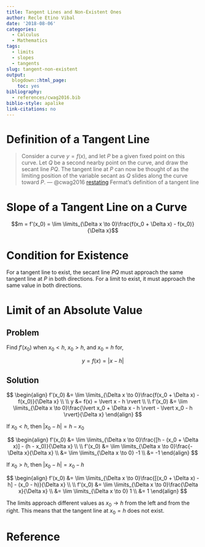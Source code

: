 ```yaml
---
title: Tangent Lines and Non-Existent Ones
author: Recle Etino Vibal
date: '2018-08-06'
categories:
  - Calculus
  - Mathematics
tags:
  - limits
  - slopes
  - tangents
slug: tangent-non-existent
output:
  blogdown::html_page:
    toc: yes
bibliography:
  - references/cwag2016.bib
biblio-style: apalike
link-citations: no
---
```


# Definition of a Tangent Line

>Consider a curve $y = f(x)$, and let $P$ be a given fixed
point on this curve. Let $Q$ be a second nearby point on the curve, and
draw the secant line $PQ$. The tangent line at $P$ can now be thought of as the limiting
position of the variable secant as $Q$ slides along the curve toward $P$. --- @cwag2016 [restating](https://www.amazon.com/Calculus-Analytic-Geometry-George-Simmons/dp/0070576424) Fermat's definition of a tangent line

# Slope of a Tangent Line on a Curve

$$m = f'(x_0) = \lim \limits_{\Delta x \to 0}\frac{f(x_0 + \Delta x) - f(x_0)}{\Delta x}$$

# Condition for Existence

For a tangent line to exist, the secant line $PQ$ must approach the same tangent line at $P$ in both directions. For a limit to exist, it must approach the same value in both directions.

# Limit of an Absolute Value

## Problem

Find $f'(x_0)$ when $x_0 < h$, $x_0 > h$, and $x_0 = h$ for,

$$y = f(x) = \lvert x - h \rvert$$

## Solution

$$
\begin{align}
f'(x_0) &= \lim \limits_{\Delta x \to 0}\frac{f(x_0 + \Delta x) - f(x_0)}{\Delta x} 
\\
\\
y &= f(x) = \lvert x - h \rvert 
\\
\\
f'(x_0) &= \lim \limits_{\Delta x \to 0}\frac{\lvert x_0 + \Delta x - h \rvert - \lvert x_0 - h \rvert}{\Delta x} 
\end{align}
$$


If $x_0 < h$, then $\lvert x_0 - h \rvert = h - x_0$

$$
\begin{align}
f'(x_0) &= \lim \limits_{\Delta x \to 0}\frac{[h - (x_0 + \Delta x)] - (h - x_0)}{\Delta x} 
\\
\\
f'(x_0) &= \lim \limits_{\Delta x \to 0}\frac{-\Delta x}{\Delta x}
\\
&= \lim \limits_{\Delta x \to 0} -1
\\
&= -1
\end{align}
$$

If $x_0 > h$, then $\lvert x_0 - h \rvert = x_0 - h$

$$
\begin{align}
f'(x_0) &= \lim \limits_{\Delta x \to 0}\frac{[(x_0 + \Delta x) - h] - (x_0 - h)}{\Delta x}
\\
\\
f'(x_0) &= \lim \limits_{\Delta x \to 0}\frac{\Delta x}{\Delta x}
\\
&= \lim \limits_{\Delta x \to 0} 1
\\
&= 1
\end{align}
$$

The limits approach different values as $x_0 \to h$ from the left and from the right. This means that the tangent line at $x_0 = h$ does not exist.

# Reference